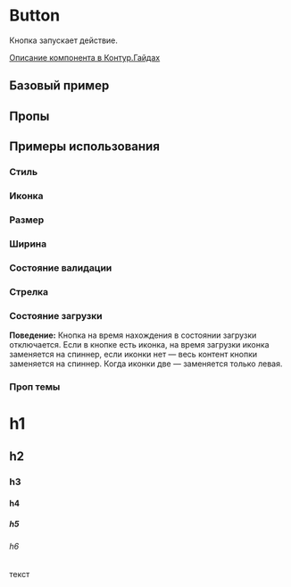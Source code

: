 
<Meta of={ButtonStories} />

[//]: # "name='BBB/b' -- меняет название в URL"

# Button

Кнопка запускает действие.

[Описание компонента в Контур.Гайдах](https://guides.kontur.ru/components/button)

## Базовый пример

<Primary />

## Пропы

<Controls />

## Примеры использования

### Стиль

<Canvas of={ButtonStories.Styles} />

### Иконка

<Canvas of={ButtonStories._Icon} />

### Размер

<Canvas of={ButtonStories._Size} />

### Ширина

<Canvas of={ButtonStories._Width} />

### Состояние валидации

<Canvas of={ButtonStories._Validations} />

### Стрелка

<Canvas of={ButtonStories._Arrow} />

### Состояние загрузки

**Поведение:**
Кнопка на время нахождения в состоянии загрузки отключается.
Если в кнопке есть иконка, на время загрузки иконка заменяется на спиннер, если иконки нет — весь контент кнопки заменяется на спиннер. Когда иконки две — заменяется только левая.

<Canvas of={ButtonStories._Loading} />

### Проп темы

<Canvas of={ButtonStories._Theme} />

# h1

## h2

### h3

#### h4

##### h5

###### h6

текст
